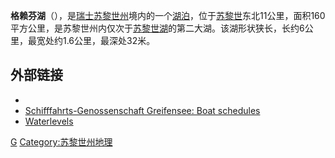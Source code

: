 {{Infobox lake
 |lake_name = 格赖芬湖
 |image_lake = GreifenseeHigh.jpg
 |caption_lake = 格赖芬湖
 |image_bathymetry =
 |caption_bathymetry =
 |coords = {{coord|47|21|N|8|41|E|type:waterbody_region:CH-ZH|display=inline,title}}
 |location = [[苏黎世州|苏黎世州]]
 |type = [[eutrophic|eutrophic]]
 |inflow = [[Ustermer_Aa|Aa]], [[阿河_(格赖芬湖)|阿河]]
 |outflow = [[格拉特河|格拉特河]]
 |catchment = {{convert|160|km2|sqmi|sp=us}}
 |basin_countries = {{CHE}}
 |length = {{convert|6|km|mi|abbr=on}}
 |width = {{convert|1.6|km|mi|abbr=on}}
 |area = {{convert|8.45|km2|sqmi|sp=us}}
 |depth = {{convert|18|m|ft|abbr=on}}
 |max-depth = {{convert|32|m|ft|abbr=on}}
 |volume = 0.148 km³
 |residence_time = 408天
 |shore =
 |elevation = {{convert|435|m|ft|abbr=on}}
 |islands =
 |cities = [[Maur,_Switzerland|Maur]], [[烏斯特市|烏斯特市]], [[Fällanden|Fällanden]], [[Mönchaltorf|Mönchaltorf]] and the town [[Greifensee,_Zurich|Greifensee]]
}}
'''格赖芬湖'''（{{lang-de|Greifensee}}），是[[瑞士|瑞士]][[苏黎世州|苏黎世州]]境内的一个[[湖泊|湖泊]]，位于[[苏黎世|苏黎世]]东北11公里，面积160平方公里，是苏黎世州内仅次于[[苏黎世湖|苏黎世湖]]的第二大湖。该湖形状狭长，长约6公里，最宽处约1.6公里，最深处32米。

==外部链接==
{{commonscat-inline}}
* {{HDS|8650|Greifensee (lake)}}
* [http://www.sgg-greifensee.ch Schifffahrts-Genossenschaft Greifensee: Boat schedules] {{Wayback|url=http://www.sgg-greifensee.ch/ |date=20050324024616 }} {{de icon}}
* [http://www.hydrodaten.admin.ch/e/2082.htm Waterlevels] {{Wayback|url=http://www.hydrodaten.admin.ch/e/2082.htm |date=20091224204737 }}

{{Authority control}}
[[Category:瑞士湖泊|G]]
[[Category:苏黎世州地理|Category:苏黎世州地理]]